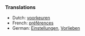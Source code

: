 ===Translations===

*Dutch: [[voorkeuren]]
*French: [[préférences]]
*German: [[Einstellungen]], [[Vorlieben]]